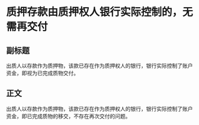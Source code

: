 # 质押存款由质押权人银行实际控制的，无需再交付
## 副标题
出质人以存款作为质押物，该款已存在作为质押权人的银行，银行实际控制了账户资金，即视为已完成质物交付。
## 正文
出质人以存款作为质押物，该款已存在作为质押权人的银行，银行实际控制了账户资金，即已完成质物的移交，不存在再次交付的问题。